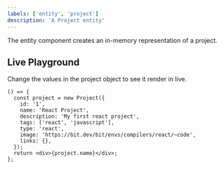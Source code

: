 ```yaml
---
labels: ['entity', 'project']
description: 'A Project entity'
---
```



The entity component creates an in-memory representation of a project.

## Live Playground

Change the values in the project object to see it render in live.

```tsx live
() => {
  const project = new Project({
    id: '1',
    name: 'React Project',
    description: 'My first react project',
    tags: ['react', 'javascript'],
    type: 'react',
    image: 'https://bit.dev/bit/envs/compilers/react/~code',
    links: {},
  });
  return <div>{project.name}</div>;
};
```

